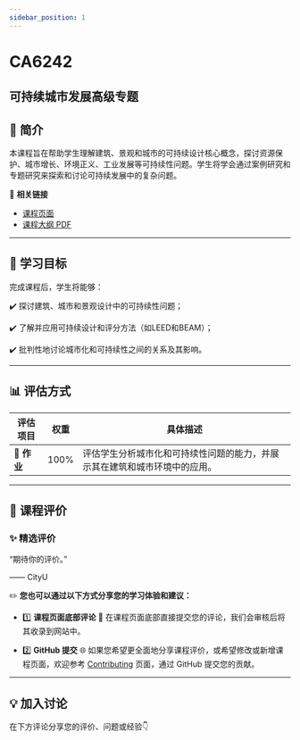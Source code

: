 ```yaml
---
sidebar_position: 1
---
```


# CA6242
## 可持续城市发展高级专题

## **📘 简介**
本课程旨在帮助学生理解建筑、景观和城市的可持续设计核心概念，探讨资源保护、城市增长、环境正义、工业发展等可持续性问题。学生将学会通过案例研究和专题研究来探索和讨论可持续发展中的复杂问题。

🔗 **相关链接**
- [课程页面](https://www.cityu.edu.hk/catalogue/pg/202425/course/CA6242.htm)
- [课程大纲 PDF](https://www.cityu.edu.hk/catalogue/pg/202425/course/CA6242.pdf)

---

## **🎯 学习目标**

完成课程后，学生将能够：

✔️ 探讨建筑、城市和景观设计中的可持续性问题；

✔️ 了解并应用可持续设计和评分方法（如LEED和BEAM）；

✔️ 批判性地讨论城市化和可持续性之间的关系及其影响。

---

## **📊 评估方式**

| **评估项目**          | **权重** | **具体描述**                                                                                       |
|----------------------|---------|---------------------------------------------------------------------------------------------------|
| **📝 作业**           | 100%    | 评估学生分析城市化和可持续性问题的能力，并展示其在建筑和城市环境中的应用。                             |

---

## **💬 课程评价**

### ✨ **精选评价**
<div className={commentStyles.commentBox}>
    <p className={commentStyles.commentText}>
        “期待你的评价。”
    </p>
    <p className={commentStyles.commentAuthor}>—— CityU</p>
</div>

✏️ **您也可以通过以下方式分享您的学习体验和建议：**

- 1️⃣ **课程页面底部评论**
💬 在课程页面底部直接提交您的评论，我们会审核后将其收录到网站中。

- 2️⃣ **GitHub 提交**
🌐 如果您希望更全面地分享课程评价，或希望修改或新增课程页面，欢迎参考 [Contributing](https://penjc.github.io/cityU-navigator/contributing) 页面，通过 GitHub 提交您的贡献。

---

## **💡 加入讨论**

在下方评论分享您的评价、问题或经验👇
<Utterances />